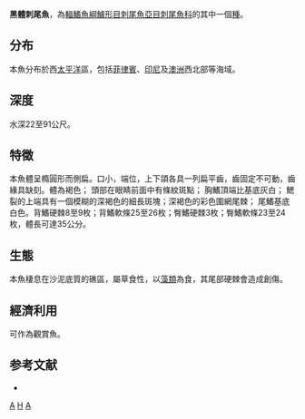{{Speciesbox 
| genus = Acanthurus
| species = grammoptilus
| status = NE
| status_system = IUCN3.1
| authority = [[Richardson|Richardson]], 1843
| synonyms = 
}}
'''黑體刺尾魚'''，為[[輻鰭魚綱|輻鰭魚綱]][[鱸形目|鱸形目]][[刺尾魚亞目|刺尾魚亞目]][[刺尾鯛科|刺尾魚科]]的其中一個[[物种|種]]。

==分布==
本魚分布於西[[太平洋|太平洋]]區，包括[[菲律賓|菲律賓]]、[[印度尼西亚|印尼]]及[[澳大利亚|澳洲]]西北部等海域。

==深度==
水深22至91公尺。

==特徵==
本魚體呈橢圓形而側扁。口小，端位，上下頜各具一列扁平齒，齒固定不可動，齒緣具缺刻。體為褐色； 頭部在眼睛前面中有條紋斑點； 胸鰭頂端比基底灰白； 鰓裂的上端具有一個模糊的深褐色的細長斑塊；深褐色的彩色圍網尾棘； 尾鰭基底白色。背鰭硬棘8至9枚；背鰭軟條25至26枚；臀鰭硬棘3枚；臀鰭軟條23至24枚，體長可達35公分。

==生態==
本魚棲息在沙泥底質的礁區，屬草食性，以[[藻類|藻類]]為食，其尾部硬棘會造成創傷。

==經濟利用==
可作為觀賞魚。

==参考文献==
*{{FishBase species|genus=Acanthurus|species=grammoptilus|year=2011|month=12}}
{{Taxonbar|from=Q2113769}}

[[Category:觀賞魚|A]]
[[Category:刺尾魚屬|H]]
[[Category:1843年描述的鱼类|A]]